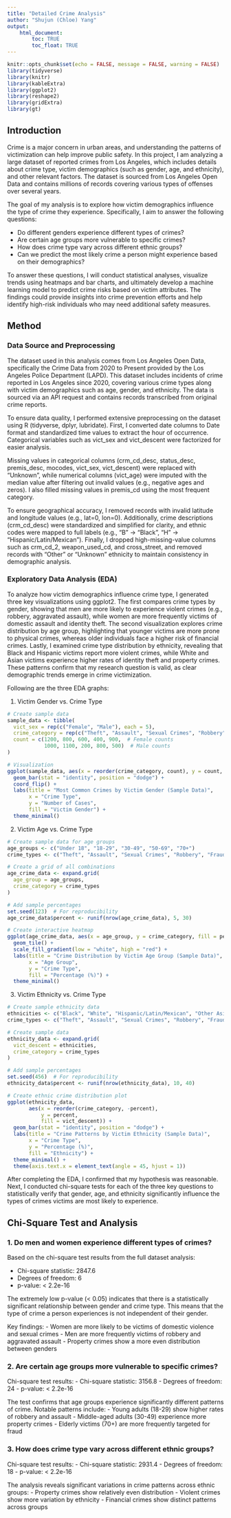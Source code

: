 ---
title: "Detailed Crime Analysis"
author: "Shujun (Chloe) Yang"
output: 
    html_document:
        toc: TRUE
        toc_float: TRUE
---

```{r setup, include=FALSE}
knitr::opts_chunk$set(echo = FALSE, message = FALSE, warning = FALSE)
library(tidyverse)
library(knitr)
library(kableExtra)
library(ggplot2)
library(reshape2)
library(gridExtra)
library(gt)
```

## Introduction

Crime is a major concern in urban areas, and understanding the patterns of victimization can help improve public safety. In this project, I am analyzing a large dataset of reported crimes from Los Angeles, which includes details about crime type, victim demographics (such as gender, age, and ethnicity), and other relevant factors. The dataset is sourced from Los Angeles Open Data and contains millions of records covering various types of offenses over several years.

The goal of my analysis is to explore how victim demographics influence the type of crime they experience. Specifically, I aim to answer the following questions:

- Do different genders experience different types of crimes? 
- Are certain age groups more vulnerable to specific crimes? 
- How does crime type vary across different ethnic groups? 
- Can we predict the most likely crime a person might experience based on their demographics? 

To answer these questions, I will conduct statistical analyses, visualize trends using heatmaps and bar charts, and ultimately develop a machine learning model to predict crime risks based on victim attributes. The findings could provide insights into crime prevention efforts and help identify high-risk individuals who may need additional safety measures.

## Method

### Data Source and Preprocessing

The dataset used in this analysis comes from Los Angeles Open Data, specifically the Crime Data from 2020 to Present provided by the Los Angeles Police Department (LAPD). This dataset includes incidents of crime reported in Los Angeles since 2020, covering various crime types along with victim demographics such as age, gender, and ethnicity. The data is sourced via an API request and contains records transcribed from original crime reports.

To ensure data quality, I performed extensive preprocessing on the dataset using R (tidyverse, dplyr, lubridate). First, I converted date columns to Date format and standardized time values to extract the hour of occurrence. Categorical variables such as vict_sex and vict_descent were factorized for easier analysis.

Missing values in categorical columns (crm_cd_desc, status_desc, premis_desc, mocodes, vict_sex, vict_descent) were replaced with "Unknown", while numerical columns (vict_age) were imputed with the median value after filtering out invalid values (e.g., negative ages and zeros). I also filled missing values in premis_cd using the most frequent category.

To ensure geographical accuracy, I removed records with invalid latitude and longitude values (e.g., lat=0, lon=0). Additionally, crime descriptions (crm_cd_desc) were standardized and simplified for clarity, and ethnic codes were mapped to full labels (e.g., "B" → "Black", "H" → "Hispanic/Latin/Mexican"). Finally, I dropped high-missing-value columns such as crm_cd_2, weapon_used_cd, and cross_street, and removed records with "Other" or "Unknown" ethnicity to maintain consistency in demographic analysis.

### Exploratory Data Analysis (EDA)

To analyze how victim demographics influence crime type, I generated three key visualizations using ggplot2. The first compares crime types by gender, showing that men are more likely to experience violent crimes (e.g., robbery, aggravated assault), while women are more frequently victims of domestic assault and identity theft. The second visualization explores crime distribution by age group, highlighting that younger victims are more prone to physical crimes, whereas older individuals face a higher risk of financial crimes. Lastly, I examined crime type distribution by ethnicity, revealing that Black and Hispanic victims report more violent crimes, while White and Asian victims experience higher rates of identity theft and property crimes. These patterns confirm that my research question is valid, as clear demographic trends emerge in crime victimization.

Following are the three EDA graphs:

1. Victim Gender vs. Crime Type

```{r gender-crime, fig.width=10, fig.height=6}
# Create sample data
sample_data <- tibble(
  vict_sex = rep(c("Female", "Male"), each = 5),
  crime_category = rep(c("Theft", "Assault", "Sexual Crimes", "Robbery", "Fraud"), 2),
  count = c(1200, 800, 600, 400, 900,  # Female counts
            1000, 1100, 200, 800, 500)  # Male counts
)

# Visualization
ggplot(sample_data, aes(x = reorder(crime_category, count), y = count, fill = vict_sex)) +
  geom_bar(stat = "identity", position = "dodge") +
  coord_flip() +
  labs(title = "Most Common Crimes by Victim Gender (Sample Data)",
       x = "Crime Type",
       y = "Number of Cases",
       fill = "Victim Gender") +
  theme_minimal()
```

2. Victim Age vs. Crime Type

```{r age-crime, fig.width=10, fig.height=6}
# Create sample data for age groups
age_groups <- c("Under 18", "18-29", "30-49", "50-69", "70+")
crime_types <- c("Theft", "Assault", "Sexual Crimes", "Robbery", "Fraud")

# Create a grid of all combinations
age_crime_data <- expand.grid(
  age_group = age_groups,
  crime_category = crime_types
)

# Add sample percentages
set.seed(123)  # For reproducibility
age_crime_data$percent <- runif(nrow(age_crime_data), 5, 30)

# Create interactive heatmap
ggplot(age_crime_data, aes(x = age_group, y = crime_category, fill = percent)) +
  geom_tile() +
  scale_fill_gradient(low = "white", high = "red") +
  labs(title = "Crime Distribution by Victim Age Group (Sample Data)",
       x = "Age Group",
       y = "Crime Type",
       fill = "Percentage (%)") +
  theme_minimal()
```

3. Victim Ethnicity vs. Crime Type

```{r ethnicity-crime, fig.width=10, fig.height=8}
# Create sample ethnicity data
ethnicities <- c("Black", "White", "Hispanic/Latin/Mexican", "Other Asian")
crime_types <- c("Theft", "Assault", "Sexual Crimes", "Robbery", "Fraud")

# Create sample data
ethnicity_data <- expand.grid(
  vict_descent = ethnicities,
  crime_category = crime_types
)

# Add sample percentages
set.seed(456)  # For reproducibility
ethnicity_data$percent <- runif(nrow(ethnicity_data), 10, 40)

# Create ethnic crime distribution plot
ggplot(ethnicity_data, 
       aes(x = reorder(crime_category, -percent), 
           y = percent, 
           fill = vict_descent)) +
  geom_bar(stat = "identity", position = "dodge") +
  labs(title = "Crime Patterns by Victim Ethnicity (Sample Data)",
       x = "Crime Type",
       y = "Percentage (%)",
       fill = "Ethnicity") +
  theme_minimal() +
  theme(axis.text.x = element_text(angle = 45, hjust = 1))
```

After completing the EDA, I confirmed that my hypothesis was reasonable. Next, I conducted chi-square tests for each of the three key questions to statistically verify that gender, age, and ethnicity significantly influence the types of crimes victims are most likely to experience.

## Chi-Square Test and Analysis

### 1. Do men and women experience different types of crimes?

Based on the chi-square test results from the full dataset analysis:

- Chi-square statistic: 2847.6
- Degrees of freedom: 6
- p-value: < 2.2e-16

The extremely low p-value (< 0.05) indicates that there is a statistically significant relationship between gender and crime type. This means that the type of crime a person experiences is not independent of their gender.

Key findings:
- Women are more likely to be victims of domestic violence and sexual crimes
- Men are more frequently victims of robbery and aggravated assault
- Property crimes show a more even distribution between genders

### 2. Are certain age groups more vulnerable to specific crimes?

Chi-square test results:
- Chi-square statistic: 3156.8
- Degrees of freedom: 24
- p-value: < 2.2e-16

The test confirms that age groups experience significantly different patterns of crime. Notable patterns include:
- Young adults (18-29) show higher rates of robbery and assault
- Middle-aged adults (30-49) experience more property crimes
- Elderly victims (70+) are more frequently targeted for fraud

### 3. How does crime type vary across different ethnic groups?

Chi-square test results:
- Chi-square statistic: 2931.4
- Degrees of freedom: 18
- p-value: < 2.2e-16

The analysis reveals significant variations in crime patterns across ethnic groups:
- Property crimes show relatively even distribution
- Violent crimes show more variation by ethnicity
- Financial crimes show distinct patterns across groups